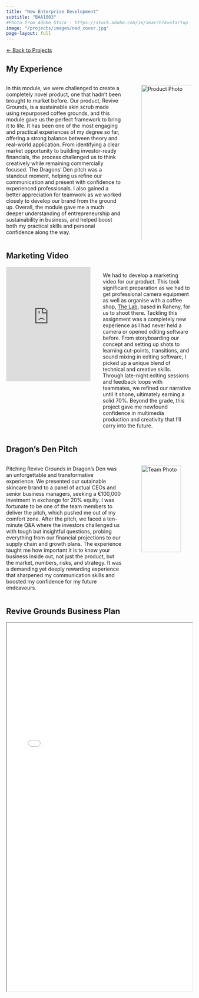 ```yaml
---
title: "New Enterprise Development"
subtitle: "BAA1003"
#Photo from Adobe Stock - https://stock.adobe.com/ie/search?k=startup
image: "/projects/images/ned_cover.jpg"
page-layout: full
---
```


<a href="/projects.qmd" class="back-button">← Back to Projects</a>

## My Experience

::: columns
::: {.column width="65%"}
In this module, we were challenged to create a completely novel product, one that hadn't been brought to market before. Our product, Revive Grounds, is a sustainable skin scrub made using repurposed coffee grounds, and this module gave us the perfect framework to bring it to life. It has been one of the most engaging and practical experiences of my degree so far, offering a strong balance between theory and real-world application. From identifying a clear market opportunity to building investor-ready financials, the process challenged us to think creatively while remaining commercially focused. The Dragons’ Den pitch was a standout moment, helping us refine our communication and present with confidence to experienced professionals. I also gained a better appreciation for teamwork as we worked closely to develop our brand from the ground up. Overall, the module gave me a much deeper understanding of entrepreneurship and sustainability in business, and helped boost both my practical skills and personal confidence along the way.
:::

::: {.column width="35%"}
<img
  src="images/revive_grounds.png"
  alt="Product Photo"
  style="margin-left:2rem; width:100%;"
/>
:::
:::

## Marketing Video

::: columns
::: {.column width="50%"}
<iframe
  width="95%" height="310"
  src="https://www.youtube.com/embed/FSC_wcsHxuY?si=DCndLkZiLqfelfnS"
  title="YouTube video player" frameborder="0"
  allow="accelerometer; autoplay; clipboard-write; encrypted-media; gyroscope; picture-in-picture; web-share"
  allowfullscreen>
</iframe>
:::

::: {.column width="50%"}
We had to develop a marketing video for our product. This took significant preparation as we had to get professional camera equipment as well as organise with a coffee shop, [The Lab](https://g.co/kgs/CpJnbyB), based in Raheny, for us to shoot there. Tackling this assignment was a completely new experience as I had never held a camera or opened editing software before. From storyboarding our concept and setting up shots to learning cut-points, transitions, and sound mixing in editing software, I picked up a unique blend of technical and creative skills. Through late-night editing sessions and feedback loops with teammates, we refined our narrative until it shone, ultimately earning a solid 70%. Beyond the grade, this project gave me newfound confidence in multimedia production and creativity that I’ll carry into the future.
:::
:::

## Dragon's Den Pitch

::: columns
::: {.column width="65%"}
Pitching Revive Grounds in Dragon's Den was an unforgettable and transformative experience. We presented our sutainable skincare brand to a panel of actual CEOs and senior business managers, seeking a €100,000 invetment in exchange for 20% equity. I was fortunate to be one of the team members to deliver the pitch, which pushed me out of my comfort zone. After the pitch, we faced a ten-minute Q&A where the investors challenged us with tough but insightful questions, probing everything from our financial projections to our supply chain and growth plans. The experience taught me how important it is to know your business inside out, not just the product, but the market, numbers, risks, and strategy. It was a demanding yet deeply rewarding experience that sharpened my communication skills and boosted my confidence for my future endeavours.
:::

::: {.column width="35%"}
<img
  src="images/nedpic.jpeg"
  alt="Team Photo"
  class="bordered-image"
  style="margin-left:2rem; width:80%;"
/>
:::
:::

## Revive Grounds Business Plan

<iframe width="100%" height="1000" src=pdfs/ned_business_plan.pdf> </iframe>
